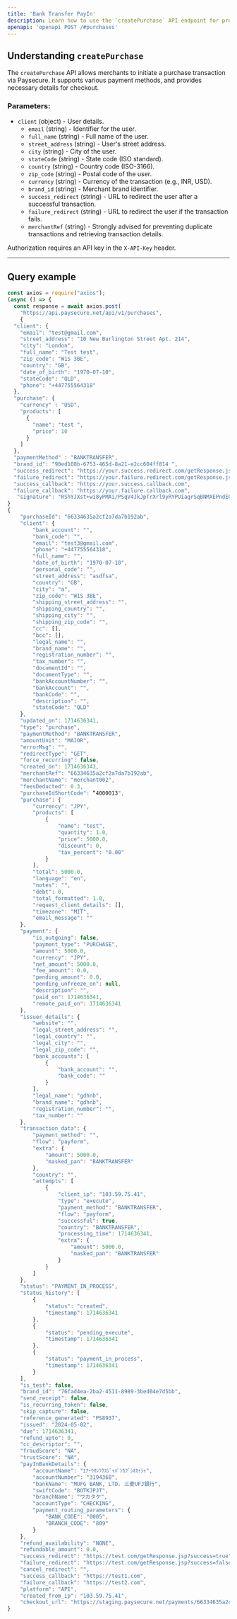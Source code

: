 ```yaml
---
title: 'Bank Transfer PayIn'
description: Learn how to use the `createPurchase` API endpoint for processing Bank Transfer transactions.
openapi: 'openapi POST /#purchases'
---
```


## Understanding `createPurchase`

The `createPurchase` API allows merchants to initiate a purchase transaction via Paysecure. It supports various payment methods, and provides necessary details for checkout.

### Parameters:
- `client` (object) - User details.
  - `email` (string) - Identifier for the user.
  - `full_name` (string) - Full name of the user.
  - `street_address` (string) - User's street address.
  - `city` (string) - City of the user.
  - `stateCode` (string) - State code (ISO standard).
  - `country` (string) - Country code (ISO-3166).
  - `zip_code` (string) - Postal code of the user.
  - `currency` (string) - Currency of the transaction (e.g., INR, USD).
  - `brand_id` (string) - Merchant brand identifier.
  - `success_redirect` (string) - URL to redirect the user after a successful transaction.
  - `failure_redirect` (string) - URL to redirect the user if the transaction fails.
  - `merchantRef` (string) - Strongly advised for preventing duplicate transactions and retrieving transaction details.


<Warning>Authorization requires an API key in the `X-API-Key` header.</Warning>

***

## Query example

```javascript JavaScript
const axios = require("axios");
(async () => {
  const response = await axios.post(
    "https://api.paysecure.net/api/v1/purchases",
    {
  "client": {
    "email": "test@gmail.com",
    "street_address": "10 New Burlington Street Apt. 214",
    "city": "London",
    "full_name": "Test test",
    "zip_code": "W1S 3BE",
    "country": "GB",
    "date_of_birth": "1970-07-10",
    "stateCode": "QLD",
    "phone": "+447755564318"
  },
  "purchase": {
    "currency" : "USD",
    "products": [
      {
        "name": "test ",
        "price": 10
      }
    ]
  },
  "paymentMethod" : "BANKTRANSFER",
  "brand_id": "90ed108b-6753-465d-8a21-e2cc604ff814 ",
  "success_redirect": "https://your.success.redirect.com/getResponse.jsp?success=true",
  "failure_redirect": "https://your.failure.redirect.com/getResponse.jsp?success=false",
  "success_callback": "https://your.success.callback.com",
  "failure_callback": "https://your.failure.callback.com",
   "signature": "RShYJXst+wi8yPMAi/PSqV4JkJpTrXrl9yRYPUiagrSqBNMXEPndEQD6gnKQYq1syKW7B/s7XmRmnzWnB2QDCBHjtv/ZAg4o5lDmOIPDjVdIgHpZ8EMOvF/O/64D9JaLRViIrjSM/kPiAKbxWsoQtmKumfcly7hwL50iZNUovp3jnzoGtOTWLkbUTDk4xPH1OrAwVUeqkmYFgD9bkQZ/MgSB+p/0ahRskx6jjNlKlG1vujk1dWckgw35CwLJwThx/ZW52kpAp+3GwDaANic0vV3dJOhsqpW8+3G0tIiL4+8FBFAFb31jM6K7CpjuI1lwFZoa4+mQEw+/xLBMiDjPyQ=="
}
{
    "purchaseId": "66334635a2cf2a7da7b192ab",
    "client": {
        "bank_account": "",
        "bank_code": "",
        "email": "test3@gmail.com",
        "phone": "+447755564318",
        "full_name": "",
        "date_of_birth": "1970-07-10",
        "personal_code": "",
        "street_address": "asdfsa",
        "country": "GB",
        "city": "a",
        "zip_code": "W1S 3BE",
        "shipping_street_address": "",
        "shipping_country": "",
        "shipping_city": "",
        "shipping_zip_code": "",
        "cc": [],
        "bcc": [],
        "legal_name": "",
        "brand_name": "",
        "registration_number": "",
        "tax_number": "",
        "documentId": "",
        "documentType": "",
        "bankAccountNumber": "",
        "bankAccount": "",
        "bankCode": "",
        "description": "",
        "stateCode": "QLD"
    },
    "updated_on": 1714636341,
    "type": "purchase",
    "paymentMethod": "BANKTRANSFER",
    "amountUnit": "MAJOR",
    "errorMsg": "",
    "redirectType": "GET",
    "force_recurring": false,
    "created_on": 1714636341,
    "merchantRef": "66334635a2cf2a7da7b192ab",
    "merchantName": "merchant002",
    "feesDeducted": 0.3,
    "purchaseIdShortCode": “4000013",
    "purchase": {
        "currency": "JPY",
        "products": [
            {
                "name": "test",
                "quantity": 1.0,
                "price": 5000.0,
                "discount": 0,
                "tax_percent": "0.00"
            }
        ],
        "total": 5000.0,
        "language": "en",
        "notes": "",
        "debt": 0,
        "total_formatted": 1.0,
        "request_client_details": [],
        "timezone": "MIT",
        "email_message": ""
    },
    "payment": {
        "is_outgoing": false,
        "payment_type": "PURCHASE",
        "amount": 5000.0,
        "currency": "JPY",
        "net_amount": 5000.0,
        "fee_amount": 0.0,
        "pending_amount": 0.0,
        "pending_unfreeze_on": null,
        "description": "",
        "paid_on": 1714636341,
        "remote_paid_on": 1714636341
    },
    "issuer_details": {
        "website": "",
        "legal_street_address": "",
        "legal_country": "",
        "legal_city": "",
        "legal_zip_code": "",
        "bank_accounts": [
            {
                "bank_account": "",
                "bank_code": ""
            }
        ],
        "legal_name": "gdhnb",
        "brand_name": "gdhnb",
        "registration_number": "",
        "tax_number": ""
    },
    "transaction_data": {
        "payment_method": "",
        "flow": "payform",
        "extra": {
            "amount": 5000.0,
            "masked_pan": "BANKTRANSFER"
        },
        "country": "",
        "attempts": [
            {
                "client_ip": "103.59.75.41",
                "type": "execute",
                "payment_method": "BANKTRANSFER",
                "flow": "payform",
                "successful": true,
                "country": "BANKTRANSFER",
                "processing_time": 1714636341,
                "extra": {
                    "amount": 5000.0,
                    "masked_pan": "BANKTRANSFER"
                }
            }
        ]
    },
    "status": "PAYMENT_IN_PROCESS",
    "status_history": [
        {
            "status": "created",
            "timestamp": 1714636341
        },
        {
            "status": "pending_execute",
            "timestamp": 1714636341
        },
        {
            "status": "payment_in_process",
            "timestamp": 1714636341
        }
    ],
    "is_test": false,
    "brand_id": "76fad4ea-2ba2-4511-8989-3bed04e7d5bb",
    "send_receipt": false,
    "is_recurring_token": false,
    "skip_capture": false,
    "reference_generated": "PS8937",
    "issued": "2024-05-02",
    "due": 1714636341,
    "refund_upto": 0,
    "cc_descriptor": "",
    "fraudScore": "NA",
    "trustScore": "NA",
    "payInBankDetails": {
        "accountName": "ｴｱｰｳｵﾚﾂｸｽｼﾞｬﾊﾟﾝｶﾌﾞｼｷｶｲｼｬ",
        "accountNumber": "3194368",
        "bankName": "MUFG BANK, LTD. 三菱UFJ銀行",
        "swiftCode": "BOTKJPJT",
        "branchName": "ワカタケ",
        "accountType": "CHECKING",
        "payment_routing_parameters": {
            "BANK_CODE": "0005",
            "BRANCH_CODE": "809"
        }
    },
    "refund_availability": "NONE",
    "refundable_amount": 0.0,
    "success_redirect": "https://test.com/getResponse.jsp?success=true",
    "failure_redirect": "https://test.com/getResponse.jsp?success=false",
    "cancel_redirect": "",
    "success_callback": "https://test1.com",
    "failure_callback": "https://test2.com",
    "platform": "API",
    "created_from_ip": "103.59.75.41",
    "checkout_url": "https://staging.paysecure.net/payments/66334635a2cf2a7da7b192ab/"
}
``` 
